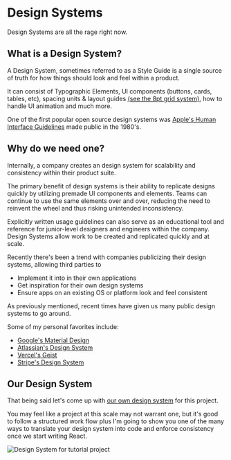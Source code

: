 
# Design Systems

Design Systems are all the rage right now.


## What is a Design System?

A Design System, sometimes referred to as a Style Guide is a single source of truth for how things should look and feel within a product.

It can consist of Typographic Elements, UI components (buttons, cards, tables, etc), spacing units & layout guides [(see the 8pt grid system)](https://uxplanet.org/everything-you-should-know-about-8-point-grid-system-in-ux-design-b69cb945b18d), how to handle UI animation and much more.


One of the first popular open source design systems was [Apple's Human Interface Guidelines](https://developer.apple.com/design/human-interface-guidelines/guidelines/overview/) made public in the 1980's.



## Why do we need one?

Internally, a company creates an design system for scalability and consistency within their product suite. 

The primary benefit of design systems is their ability to replicate designs quickly by utilizing premade UI components and elements. Teams can continue to use the same elements over and over, reducing the need to reinvent the wheel and thus risking unintended inconsistency.

Explicitly written usage guidelines can also serve as an educational tool and reference for junior-level designers and engineers within the company. Design Systems allow work to be created and replicated quickly and at scale.

Recently there's been a trend with companies publicizing their design systems, allowing third parties to 
- Implement it into in their own applications 
- Get inspiration for their own design systems
- Ensure apps on an existing OS or platform look and feel consistent

As previously mentioned, recent times have given us many public design systems to go around.

Some of my personal favorites include:
- [Google's Material Design](https://m3.material.io/)
- [Atlassian's Design System](https://atlassian.design/)
- [Vercel's Geist](https://vercel.com/design/brands#vercel)
- [Stripe's Design System](https://stripe.com/docs/stripe-apps/design)

## Our Design System

That being said let's come up with [our own design system](https://www.figma.com/file/UUNfBcDdKEBiB3k3zqYOur/React-For-Designers--Public?node-id=1%3A1703&t=gWwn5i9E8Z8KSett-1) for this project. 

You may feel like a project at this scale may not warrant one, but it's good to follow a structured work flow plus I'm going to show you one of the many ways to translate your design system into code and enforce consistency once we start writing React.

<Bleed fullWidth >![Design System for tutorial project](/../public/DesignSystem.png)</Bleed>